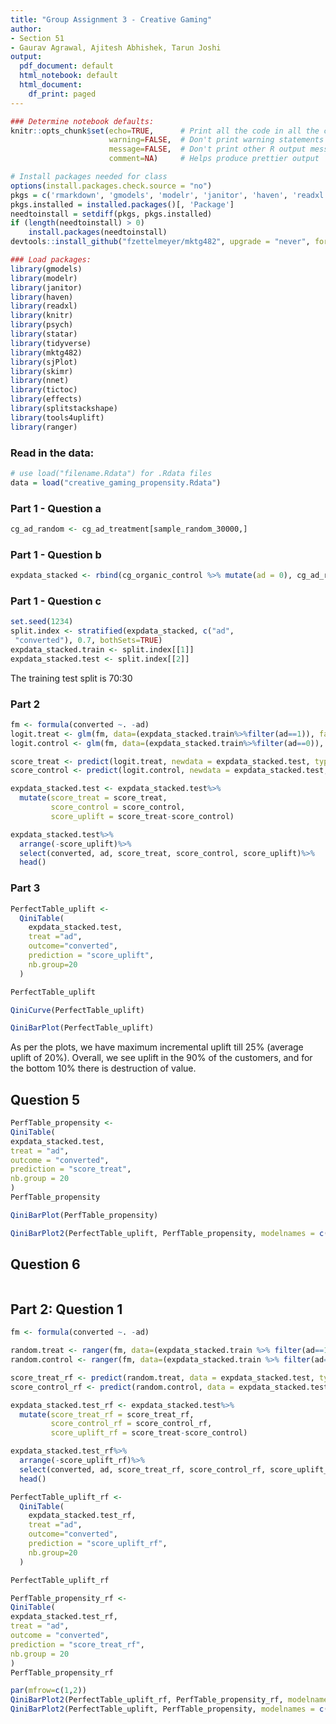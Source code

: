 ```yaml
---
title: "Group Assignment 3 - Creative Gaming"
author:
- Section 51
- Gaurav Agrawal, Ajitesh Abhishek, Tarun Joshi
output:
  pdf_document: default
  html_notebook: default
  html_document:
    df_print: paged
---
```


```r
### Determine notebook defaults:
knitr::opts_chunk$set(echo=TRUE,      # Print all the code in all the chunks
                      warning=FALSE,  # Don't print warning statements
                      message=FALSE,  # Don't print other R output messages
                      comment=NA)     # Helps produce prettier output
```

```r
# Install packages needed for class
options(install.packages.check.source = "no")
pkgs = c('rmarkdown', 'gmodels', 'modelr', 'janitor', 'haven', 'readxl', 'knitr', 'psych', 'statar', 'tidyverse', 'devtools', 'lfe', 'Matrix')
pkgs.installed = installed.packages()[, 'Package']
needtoinstall = setdiff(pkgs, pkgs.installed)
if (length(needtoinstall) > 0)
    install.packages(needtoinstall)
devtools::install_github("fzettelmeyer/mktg482", upgrade = "never", force = TRUE)

```

```r
### Load packages:
library(gmodels)
library(modelr)
library(janitor)
library(haven)
library(readxl)
library(knitr)
library(psych)
library(statar)
library(tidyverse)
library(mktg482)
library(sjPlot)
library(skimr) 
library(nnet)
library(tictoc)
library(effects)
library(splitstackshape)
library(tools4uplift)
library(ranger)
```

### Read in the data:
```r
# use load("filename.Rdata") for .Rdata files
data = load("creative_gaming_propensity.Rdata")
```

### Part 1 - Question a
```r
cg_ad_random <- cg_ad_treatment[sample_random_30000,]

```

### Part 1 - Question b
```r
expdata_stacked <- rbind(cg_organic_control %>% mutate(ad = 0), cg_ad_random %>% mutate(ad = 1))
```


### Part 1 - Question c
```r
set.seed(1234)
split.index <- stratified(expdata_stacked, c("ad",
 "converted"), 0.7, bothSets=TRUE)
expdata_stacked.train <- split.index[[1]]
expdata_stacked.test <- split.index[[2]]
```
The training test split is 70:30


### Part 2 
```r
fm <- formula(converted ~. -ad)
logit.treat <- glm(fm, data=(expdata_stacked.train%>%filter(ad==1)), family = "binomial")
logit.control <- glm(fm, data=(expdata_stacked.train%>%filter(ad==0)), family = "binomial")
```


```r
score_treat <- predict(logit.treat, newdata = expdata_stacked.test, type="response")
score_control <- predict(logit.control, newdata = expdata_stacked.test, type="response")
```

```r
expdata_stacked.test <- expdata_stacked.test%>%
  mutate(score_treat = score_treat,
         score_control = score_control,
         score_uplift = score_treat-score_control)
```

```r
expdata_stacked.test%>%
  arrange(-score_uplift)%>%
  select(converted, ad, score_treat, score_control, score_uplift)%>%
  head()
```

### Part 3 
```r
PerfectTable_uplift <-
  QiniTable(
    expdata_stacked.test,
    treat ="ad",
    outcome="converted",
    prediction = "score_uplift",
    nb.group=20
  )

PerfectTable_uplift
```

```r
QiniCurve(PerfectTable_uplift)
```

```r
QiniBarPlot(PerfectTable_uplift)
```
As per the plots, we have maximum incremental uplift till 25% (average uplift of 20%). Overall, we see uplift in the 90% of the customers, and for the bottom 10% there is destruction of value.


## Question 5
```r
PerfTable_propensity <-
QiniTable(
expdata_stacked.test,
treat = "ad",
outcome = "converted",
prediction = "score_treat",
nb.group = 20
)
PerfTable_propensity
```

```r
QiniBarPlot(PerfTable_propensity)

```

```r
QiniBarPlot2(PerfectTable_uplift, PerfTable_propensity, modelnames = c("Uplift Model", "Propensity Model"))
```

## Question 6

```r

```

## Part 2: Question 1
```r
fm <- formula(converted ~. -ad)

random.treat <- ranger(fm, data=(expdata_stacked.train %>% filter(ad==1)), probability = TRUE)
random.control <- ranger(fm, data=(expdata_stacked.train %>% filter(ad==0)), probability = TRUE)

```

```r
score_treat_rf <- predict(random.treat, data = expdata_stacked.test, type ="response")[[1]][,2]
score_control_rf <- predict(random.control, data = expdata_stacked.test, type ="response")[[1]][,2]
```

```r
expdata_stacked.test_rf <- expdata_stacked.test%>%
  mutate(score_treat_rf = score_treat_rf,
         score_control_rf = score_control_rf,
         score_uplift_rf = score_treat-score_control)
```

```r
expdata_stacked.test_rf%>%
  arrange(-score_uplift_rf)%>%
  select(converted, ad, score_treat_rf, score_control_rf, score_uplift_rf)%>%
  head()
```
```r
PerfectTable_uplift_rf <-
  QiniTable(
    expdata_stacked.test_rf,
    treat ="ad",
    outcome="converted",
    prediction = "score_uplift_rf",
    nb.group=20
  )

PerfectTable_uplift_rf

```
```r
PerfTable_propensity_rf <-
QiniTable(
expdata_stacked.test_rf,
treat = "ad",
outcome = "converted",
prediction = "score_treat_rf",
nb.group = 20
)
PerfTable_propensity_rf
```

```r
par(mfrow=c(1,2))
QiniBarPlot2(PerfectTable_uplift_rf, PerfTable_propensity_rf, modelnames = c("Uplift Model RF", "Propensity Model RF"))
QiniBarPlot2(PerfectTable_uplift, PerfTable_propensity, modelnames = c("Uplift Model", "Propensity Model"))
```

